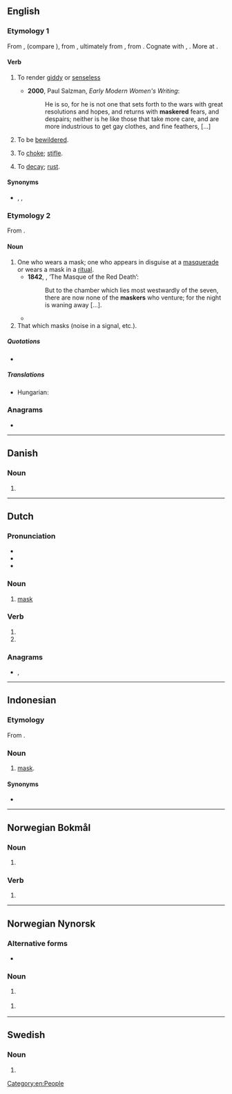 ==English==

===Etymology 1===
From {{etyl|enm|en}} {{m|enm|*maskeren}}, {{m|enm|malskren||to bewilder}} (compare {{cog|enm|bimalscren||to bewitch}}), from {{etyl|ang|en}} {{m|ang|*malscrian}} {{gloss|attested in derivative {{m|ang|malscrung||enchantment, charm}}}}, ultimately from {{etyl|gem-pro|en}} {{m|gem-pro|*malskaz||haughty}}, from {{etyl|ine-pro|en}} {{m|ine-pro|*(s)mel-||to beat, crush, grind}}. Cognate with {{cog|dum|malsch||headstrong, zealous}}, {{cog|got|𐌼𐌰𐌻𐍃𐌺𐍃||foolish}}. More at {{l|en|mask}}.

====Verb====
{{en-verb}}

# {{lb|en|transitive|now|chiefly|dialectal}} To render [[giddy]] or [[senseless]]
#: {{rfquotek|Holland}}
#* '''2000''', Paul Salzman, ''Early Modern Women's Writing'':
#*: He is so, for he is not one that sets forth to the wars with great resolutions and hopes, and returns with '''maskered''' fears, and despairs; neither is he like those that take more care, and are more industrious to get gay clothes, and fine feathers, [...]
# {{lb|en|intransitive|now|chiefly|dialectal}} To be [[bewildered]].
# {{lb|en|transitive|now|chiefly|dialectal}} To [[choke]]; [[stifle]].
# {{lb|en|transitive|now|chiefly|dialectal}} To [[decay]]; [[rust]].

====Synonyms====
* {{sense|render giddy}} {{l|en|confuse}}, {{l|en|bewilder}}, {{l|en|stupefy}}

===Etymology 2===
From {{suffix|en|mask|er}}.

====Noun====
{{en-noun}}

# One who wears a mask; one who appears in disguise at a [[masquerade]] or wears a mask in a [[ritual]].
#* '''1842''', {{w|Edgar Allan Poe}}, ‘The Masque of the Red Death’:
#*: But to the chamber which lies most westwardly of the seven, there are now none of the '''maskers''' who venture; for the night is waning away […].
#* {{quote-book|lang=en|year=2012 |title=Gender and Power in Sierra Leone: Women Chiefs of the Last Two Centuries |author=L. Day  |page= |ISBN=0230337929 |passage=Like the men's society, the corporate consciousness of women and their respected place in the political body is represented by a masked spirit. This sowei ('''masker'''), like all the officials of the society, represents the corporate body of women and retains the authority to levy fines and punish women and men or the community as a whole. The ndoli Jowei (dancing sowei) is a '''masker''' whose figure is completely covered with black raffia, topped by the sowei mask. }}
# That which masks (noise in a signal, etc.).

=====Quotations=====
* {{seeCites}}

=====Translations=====
{{trans-top|one who wears a mask}}
* Hungarian: {{t+|hu|álarcos}}
{{trans-mid}}
{{trans-bottom}}

===Anagrams===
* {{anagrams|en|a=aekmrs|Makers|kermas|makers|markes}}

[[Category:en:People]]

----

==Danish==

===Noun===
{{head|da|noun form|g=c}}

# {{plural indefinite of|maske|lang=da}}

----

==Dutch==

===Pronunciation===
* {{IPA|lang=nl|/ˈmɑs.kər/}}
* {{audio|Nl-masker.ogg|Audio|lang=nl}}
* {{hyphenation|mas|ker|lang=nl}}

===Noun===
{{nl-noun|n|-s|maskertje}}

# [[mask]]

===Verb===
{{nl-verb-form}}

# {{nl-verb form of|p=1|n=sg|t=pres|m=ind|maskeren}}
# {{nl-verb form of|m=imp|maskeren}}

===Anagrams===
* {{l|nl|kamers}}, {{l|nl|makers}}

----

==Indonesian==

===Etymology===
From {{bor|id|nl|masker}}.

===Noun===
{{id-noun}}

# [[mask]].

====Synonyms====
* {{l|id|topeng}}

----

==Norwegian Bokmål==

===Noun===
{{head|nb|noun form|g=m|g2=f}}

# {{inflection of|maske||indefinite|p|lang=nb}}

===Verb===
{{head|nb|verb form}}

# {{imperative of|maskere|lang=nb}}

----

==Norwegian Nynorsk==

===Alternative forms===
* {{l|nn|maskar|g=m|g2=f}}

===Noun===
{{head|nn|noun form|g=f}}

# {{inflection of|maske||indefinite|p|lang=nn}} {{qualifier|Etymology 1}}

{{head|nn|noun form|g=m|g2=f}}

# {{inflection of|maske||indefinite|f|p|lang=nn}} {{qualifier|Etymology 2}}

----

==Swedish==

===Noun===
{{head|sv|noun form}}

# {{sv-noun-form-indef-pl|mask}}